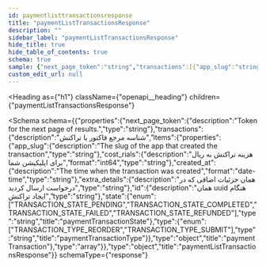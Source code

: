 ```yaml
---
id: paymentlisttransactionsresponse
title: "paymentListTransactionsResponse"
description: ""
sidebar_label: "paymentListTransactionsResponse"
hide_title: true
hide_table_of_contents: true
schema: true
sample: {"next_page_token":"string","transactions":[{"app_slug":"string","cost_rials":"string","created_at":"2024-07-29T15:51:28.071Z","extra_details":"string","id":"string","state":"TRANSACTION_STATE_PENDING","type":"TRANSACTION_TYPE_REORDER"}]}
custom_edit_url: null
---
```



<Heading
  as={"h1"}
  className={"openapi__heading"}
  children={"paymentListTransactionsResponse"}
>
</Heading>





<Schema
  schema={{"properties":{"next_page_token":{"description":"Token for the next page of results.","type":"string"},"transactions":{"description":"شناسه مرجع فاکتور یا تراکنش","items":{"properties":{"app_slug":{"description":"The slug of the app that created the transaction","type":"string"},"cost_rials":{"description":"هزینه تراکنش به ریال برای اپلیکیشن شما","format":"int64","type":"string"},"created_at":{"description":"The time when the transaction was created","format":"date-time","type":"string"},"extra_details":{"description":"همان جزئیات اضافی که در درخواست ارسال کردید","type":"string"},"id":{"description":"همان uuid هنگام ایجاد تراکنش","type":"string"},"state":{"enum":["TRANSACTION_STATE_PENDING","TRANSACTION_STATE_COMPLETED","TRANSACTION_STATE_FAILED","TRANSACTION_STATE_REFUNDED"],"type":"string","title":"paymentTransactionState"},"type":{"enum":["TRANSACTION_TYPE_REORDER","TRANSACTION_TYPE_SUBMIT"],"type":"string","title":"paymentTransactionType"}},"type":"object","title":"paymentTransaction"},"type":"array"}},"type":"object","title":"paymentListTransactionsResponse"}}
  schemaType={"response"}
>
  
</Schema>
            